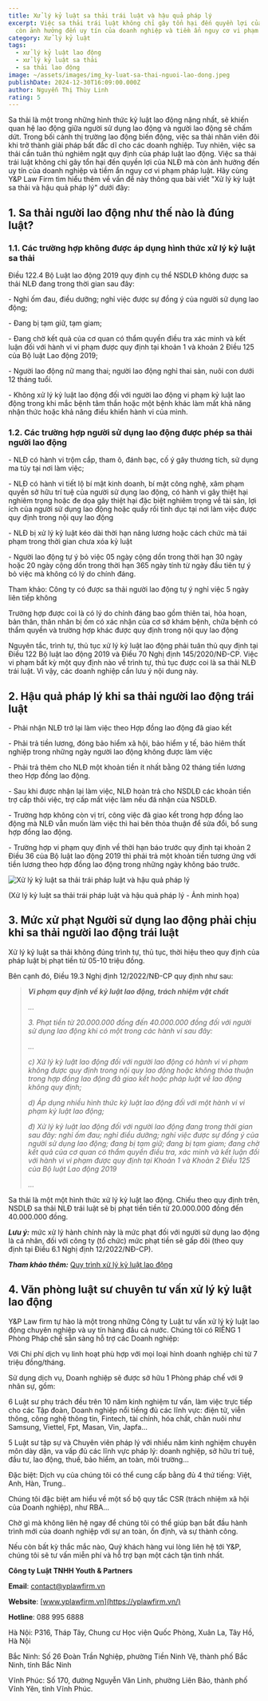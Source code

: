 ```yaml
---
title: Xử lý kỷ luật sa thải trái luật và hậu quả pháp lý
excerpt: Việc sa thải trái luật không chỉ gây tổn hại đến quyền lợi của NLĐ mà
  còn ảnh hưởng đến uy tín của doanh nghiệp và tiềm ẩn nguy cơ vi phạm pháp luật
category: Xử lý kỷ luật
tags:
  - xử lý kỷ luật lao động
  - xử lý kỷ luật sa thải
  - sa thải lao động
image: ~/assets/images/img_ky-luat-sa-thai-nguoi-lao-dong.jpeg
publishDate: 2024-12-30T16:09:00.000Z
author: Nguyễn Thị Thùy Linh
rating: 5
---
```

Sa thải là một trong những hình thức kỷ luật lao động nặng nhất, sẽ khiến quan hệ lao động giữa người sử dụng lao động và người lao động sẽ chấm dứt. Trong bối cảnh thị trường lao động biến động, việc sa thải nhân viên đôi khi trở thành giải pháp bất đắc dĩ cho các doanh nghiệp. Tuy nhiên, việc sa thải cần tuân thủ nghiêm ngặt quy định của pháp luật lao động. Việc sa thải trái luật không chỉ gây tổn hại đến quyền lợi của NLĐ mà còn ảnh hưởng đến uy tín của doanh nghiệp và tiềm ẩn nguy cơ vi phạm pháp luật. Hãy cùng Y&P Law Firm tìm hiểu thêm về vấn đề này thông qua bài viết "Xử lý kỷ luật sa thải và hậu quả pháp lý" dưới đây:

## 1. Sa thải người lao động như thế nào là đúng luật?

### 1.1. Các trường hợp không được áp dụng hình thức xử lý kỷ luật sa thải

Điều 122.4 Bộ Luật lao động 2019 quy định cụ thể NSDLĐ không được sa thải NLĐ đang trong thời gian sau đây:

\- Nghỉ ốm đau, điều dưỡng; nghỉ việc được sự đồng ý của người sử dụng lao động;

\- Đang bị tạm giữ, tạm giam;

\- Đang chờ kết quả của cơ quan có thẩm quyền điều tra xác minh và kết luận đối với hành vi vi phạm được quy định tại khoản 1 và khoản 2 Điều 125 của Bộ luật Lao động 2019;

\- Người lao động nữ mang thai; người lao động nghỉ thai sản, nuôi con dưới 12 tháng tuổi.

\- Không xử lý kỷ luật lao động đối với người lao động vi phạm kỷ luật lao động trong khi mắc bệnh tâm thần hoặc một bệnh khác làm mất khả năng nhận thức hoặc khả năng điều khiển hành vi của mình.

### 1.2. Các trường hợp người sử dụng lao động được phép sa thải người lao động

\- NLĐ có hành vi trộm cắp, tham ô, đánh bạc, cố ý gây thương tích, sử dụng ma túy tại nơi làm việc;

\- NLĐ có hành vi tiết lộ bí mật kinh doanh, bí mật công nghệ, xâm phạm quyền sở hữu trí tuệ của người sử dụng lao động, có hành vi gây thiệt hại nghiêm trọng hoặc đe dọa gây thiệt hại đặc biệt nghiêm trọng về tài sản, lợi ích của người sử dụng lao động hoặc quấy rối tình dục tại nơi làm việc được quy định trong nội quy lao động

\- NLĐ bị xử lý kỷ luật kéo dài thời hạn nâng lương hoặc cách chức mà tái phạm trong thời gian chưa xóa kỷ luật

\- Người lao động tự ý bỏ việc 05 ngày cộng dồn trong thời hạn 30 ngày hoặc 20 ngày cộng dồn trong thời hạn 365 ngày tính từ ngày đầu tiên tự ý bỏ việc mà không có lý do chính đáng.

Tham khảo: Công ty có được sa thải người lao động tự ý nghỉ việc 5 ngày liên tiếp không

Trường hợp được coi là có lý do chính đáng bao gồm thiên tai, hỏa hoạn, bản thân, thân nhân bị ốm có xác nhận của cơ sở khám bệnh, chữa bệnh có thẩm quyền và trường hợp khác được quy định trong nội quy lao động

Nguyên tắc, trình tự, thủ tục xử lý kỷ luật lao động phải tuân thủ quy định tại Điều 122 Bộ luật lao động 2019 và Điều 70 Nghị định 145/2020/NĐ-CP. Việc vi phạm bất kỳ một quy định nào về trình tự, thủ tục được coi là sa thải NLĐ trái luật. Vì vậy, các doanh nghiệp cần lưu ý nội dung này.

## 2. Hậu quả pháp lý khi sa thải người lao động trái luật

\- Phải nhận NLĐ trở lại làm việc theo Hợp đồng lao động đã giao kết

\- Phải trả tiền lương, đóng bảo hiểm xã hội, bảo hiểm y tế, bảo hiêm thất nghiệp trong những ngày người lao động không được làm việc

\- Phải trả thêm cho NLĐ một khoản tiền ít nhất bằng 02 tháng tiền lương theo Hợp đồng lao động.

\- Sau khi được nhận lại làm việc, NLĐ hoàn trả cho NSDLĐ các khoản tiền trợ cấp thôi việc, trợ cấp mất việc làm nếu đã nhận của NSDLĐ.

\- Trường hợp không còn vị trí, công việc đã giao kết trong hợp đồng lao động mà NLĐ vẫn muốn làm việc thì hai bên thỏa thuận để sửa đổi, bổ sung hợp đồng lao động.

\- Trường hợp vi phạm quy định về thời hạn báo trước quy định tại khoản 2 Điều 36 của Bộ luật lao động 2019 thì phải trả một khoản tiền tương ứng với tiền lương theo hợp đồng lao động trong những ngày không báo trước.

![Xử lý kỷ luật sa thải trái pháp luật và hậu quả pháp lý](~/assets/images/xu-ly-ky-luat-sa-thai-trai-luat.png "Xử lý kỷ luật sa thải trái pháp luật và hậu quả pháp lý")

(Xử lý kỷ luật sa thải trái pháp luật và hậu quả pháp lý - Ảnh minh họa)

## **3. Mức xử phạt Người sử dụng lao động phải chịu khi sa thải người lao động trái luật**

Xử lý kỷ luật sa thải không đúng trình tự, thủ tục, thời hiệu theo quy định của pháp luật bị phạt tiền từ 05-10 triệu đồng.

Bên cạnh đó, Điều 19.3 Nghị định 12/2022/NĐ-CP quy định như sau:

> ***Vi phạm quy định về kỷ luật lao động, trách nhiệm vật chất***
>
> *...*
>
> *3. Phạt tiền từ 20.000.000 đồng đến 40.000.000 đồng đối với người sử dụng lao động khi có một trong các hành vi sau đây:*
>
> *…*
>
> *c) Xử lý kỷ luật lao động đối với người lao động có hành vi vi phạm không được quy định trong nội quy lao động hoặc không thỏa thuận trong hợp đồng lao động đã giao kết hoặc pháp luật về lao động không quy định;*
>
> *d) Áp dụng nhiều hình thức kỷ luật lao động đối với một hành vi vi phạm kỷ luật lao động;*
>
> *đ) Xử lý kỷ luật lao động đối với người lao động đang trong thời gian sau đây: nghỉ ốm đau; nghỉ điều dưỡng; nghỉ việc được sự đồng ý của người sử dụng lao động; đang bị tạm giữ; đang bị tạm giam; đang chờ kết quả của cơ quan có thẩm quyền điều tra, xác minh và kết luận đối với hành vi vi phạm được quy định tại Khoản 1 và Khoản 2 Điều 125 của Bộ luật Lao động 2019*
>
> *...*

Sa thải là một một hình thức xử lý kỷ luật lao động. Chiếu theo quy định trên, NSDLĐ sa thải NLĐ trái luật sẽ bị phạt tiền tiền từ 20.000.000 đồng đến 40.000.000 đồng.

***Lưu ý:*** mức xử lý hành chính này là mức phạt đối với người sử dụng lao động là cá nhân, đối với công ty (tổ chức) mức phạt tiền sẽ gấp đôi (theo quy định tại Điều 6.1 Nghị định 12/2022/NĐ-CP).

***Tham khảo thêm:*** [Quy trình xử lý kỷ luật lao động](https://yplawfirm.vn/lao-dong/quy-trinh-xu-ly-ky-luat-lao-dong)

## **4. Văn phòng luật sư chuyên tư vấn xử lý kỷ luật lao động**

Y&P Law firm tự hào là một trong những Công ty Luật tư vấn xử lý kỷ luật lao động chuyên nghiệp và uy tín hàng đầu cả nước. Chúng tôi có RIÊNG 1 Phòng Pháp chế sẵn sàng hỗ trợ các Doanh nghiệp:

Với Chi phí dịch vụ linh hoạt phù hợp với mọi loại hình doanh nghiệp chỉ từ 7 triệu đồng/tháng.

Sử dụng dịch vụ, Doanh nghiệp sẽ được sở hữu 1 Phòng pháp chế với 9 nhân sự, gồm:

6 Luật sư phụ trách đều trên 10 năm kinh nghiệm tư vấn, làm việc trực tiếp cho các Tập đoàn, Doanh nghiệp nổi tiếng đủ các lĩnh vực: điện tử, viễn thông, công nghệ thông tin, Fintech, tài chính, hóa chất, chăn nuôi như Samsung, Viettel, Fpt, Masan, Vin, Japfa...

5 Luật sư tập sự và Chuyên viên pháp lý với nhiều năm kinh nghiệm chuyên môn dày dặn, va vấp đủ các lĩnh vực pháp lý: doanh nghiệp, sở hữu trí tuệ, đầu tư, lao động, thuế, bảo hiểm, an toàn, môi trường...

Đặc biệt: Dịch vụ của chúng tôi có thể cung cấp bằng đủ 4 thứ tiếng: Việt, Anh, Hàn, Trung..

Chúng tôi đặc biệt am hiểu về một số bộ quy tắc CSR (trách nhiệm xã hội của Doanh nghiệp), như RBA...

Chờ gì mà không liên hệ ngay để chúng tôi có thể giúp bạn bắt đầu hành trình mới của doanh nghiệp với sự an toàn, ổn định, và sự thành công.

Nếu còn bất kỳ thắc mắc nào, Quý khách hàng vui lòng liên hệ tới Y&P, chúng tôi sẽ tư vấn miễn phí và hỗ trợ bạn một cách tận tình nhất.

**Công ty Luật TNHH Youth & Partners**

**Email**: contact@yplawfirm.vn

**Website**: [www.yplawfirm.vn](https://yplawfirm.vn/)

**Hotline**: 088 995 6888

Hà Nội: P316, Tháp Tây, Chung cư Học viện Quốc Phòng, Xuân La, Tây Hồ, Hà Nội

Bắc Ninh: Số 26 Đoàn Trần Nghiệp, phường Tiền Ninh Vệ, thành phố Bắc Ninh, tỉnh Bắc Ninh

Vĩnh Phúc: Số 170, đường Nguyễn Văn Linh, phường Liên Bảo, thành phố Vĩnh Yên, tỉnh Vĩnh Phúc.
